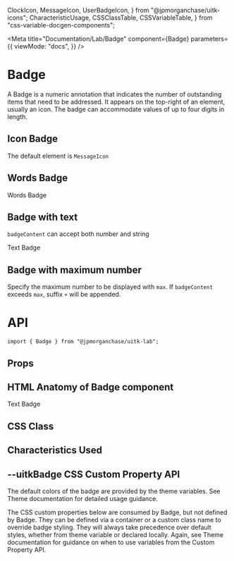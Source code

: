   ClockIcon,
  MessageIcon,
  UserBadgeIcon,
} from "@jpmorganchase/uitk-icons";
  CharacteristicUsage,
  CSSClassTable,
  CSSVariableTable,
} from "css-variable-docgen-components";

<Meta
  title="Documentation/Lab/Badge"
  component={Badge}
  parameters={{
    viewMode: "docs",
  }}
/>

# Badge

A Badge is a numeric annotation that indicates the number of outstanding items that need to be addressed. It appears on the top-right of an element, usually an icon. The badge can accommodate values of up to four digits in length.

## Icon Badge

The default element is `MessageIcon`

<Canvas>
  <Story name="Default Badge">
    <Badge badgeContent={1} max={1000}>
      <MessageIcon />
    </Badge>
  </Story>
</Canvas>

## Words Badge

<Canvas>
  <Story name="Words Badge">
    <Badge badgeContent={10} max={1000}>
      Words Badge
    </Badge>
  </Story>
</Canvas>

## Badge with text

`badgeContent` can accept both number and string

<Canvas>
  <Story name="Text Badge">
    <Badge badgeContent="Text">Text Badge</Badge>
  </Story>
</Canvas>

## Badge with maximum number

Specify the maximum number to be displayed with `max`. If `badgeContent` exceeds `max`, suffix `+` will be appended.

<Canvas>
  <Story name="Badge with max number">
    <Badge badgeContent={150} max={99}>
      <UserBadgeIcon />
    </Badge>
  </Story>
</Canvas>

# API

```
import { Badge } from "@jpmorganchase/uitk-lab";
```

## Props

<ArgsTable of={Badge} />

## HTML Anatomy of Badge component

<Canvas>
  <ComponentAnatomy>
    <Badge badgeContent={1} max={100}>
      <ClockIcon />
    </Badge>
  </ComponentAnatomy>
  <ComponentAnatomy>
    <Badge badgeContent="Text">Text Badge</Badge>
  </ComponentAnatomy>
  <ComponentAnatomy>
    <Badge badgeContent={150} max={99}>
      <UserBadgeIcon />
    </Badge>
  </ComponentAnatomy>
</Canvas>

## CSS Class

<CSSClassTable of={Badge} />

## Characteristics Used

<CharacteristicUsage of={Badge} />

## --uitkBadge CSS Custom Property API

The default colors of the badge are provided by the theme variables. See Theme documentation for detailed usage guidance.

The CSS custom properties below are consumed by Badge, but not defined by Badge. They can be defined via a container or
a custom class name to override badge styling. They will always take precedence over default styles, whether from theme variable
or declared locally. Again, see Theme documentation for guidance on when to use variables from the Custom Property API.

<CSSVariableTable of={Badge} />

